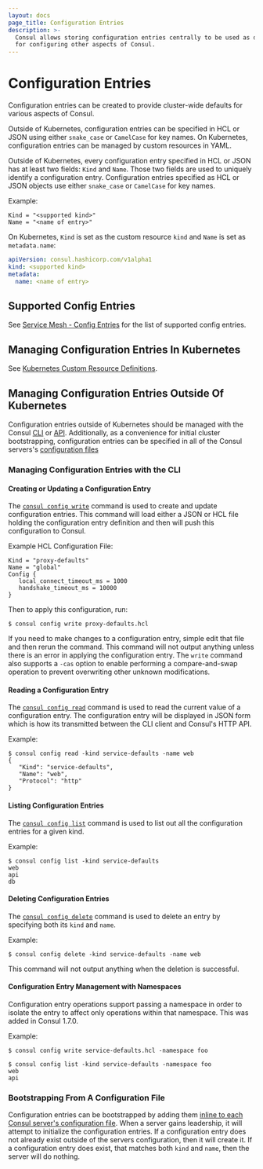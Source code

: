 ```yaml
---
layout: docs
page_title: Configuration Entries
description: >-
  Consul allows storing configuration entries centrally to be used as defaults
  for configuring other aspects of Consul.
---
```


# Configuration Entries

Configuration entries can be created to provide cluster-wide defaults for
various aspects of Consul.

Outside of Kubernetes, configuration entries can be specified in HCL or JSON using either
`snake_case` or `CamelCase` for key names. On Kubernetes, configuration
entries can be managed by custom resources in YAML.

Outside of Kubernetes, every configuration entry specified in HCL or JSON has at least two fields:
`Kind` and `Name`. Those two fields are used to uniquely identify a
configuration entry. Configuration entries specified as HCL or JSON objects
use either `snake_case` or `CamelCase` for key names.

Example:

<CodeBlockConfig heading="Example config specified outside of Kubernetes">

```hcl
Kind = "<supported kind>"
Name = "<name of entry>"
```

</CodeBlockConfig>

On Kubernetes, `Kind` is set as the custom resource `kind` and `Name` is set
as `metadata.name`:

<CodeBlockConfig heading="Example config specified on Kubernetes">

```yaml
apiVersion: consul.hashicorp.com/v1alpha1
kind: <supported kind>
metadata:
  name: <name of entry>
```

</CodeBlockConfig>

## Supported Config Entries

See [Service Mesh - Config Entries](/docs/connect/config-entries) for the list
of supported config entries.

## Managing Configuration Entries In Kubernetes

See [Kubernetes Custom Resource Definitions](/docs/k8s/crds).

## Managing Configuration Entries Outside Of Kubernetes

Configuration entries outside of Kubernetes should be managed with the Consul
[CLI](/commands/config) or [API](/api/config). Additionally, as a
convenience for initial cluster bootstrapping, configuration entries can be
specified in all of the Consul servers's
[configuration files](/docs/agent/options#config_entries_bootstrap)

### Managing Configuration Entries with the CLI

#### Creating or Updating a Configuration Entry

The [`consul config write`](/commands/config/write) command is used to
create and update configuration entries. This command will load either a JSON or
HCL file holding the configuration entry definition and then will push this
configuration to Consul.

Example HCL Configuration File:

<CodeBlockConfig filename="proxy-defaults.hcl">

```hcl
Kind = "proxy-defaults"
Name = "global"
Config {
   local_connect_timeout_ms = 1000
   handshake_timeout_ms = 10000
}
```

</CodeBlockConfig>

Then to apply this configuration, run:

```shell-session
$ consul config write proxy-defaults.hcl
```

If you need to make changes to a configuration entry, simple edit that file and
then rerun the command. This command will not output anything unless there is an
error in applying the configuration entry. The `write` command also supports a
`-cas` option to enable performing a compare-and-swap operation to prevent
overwriting other unknown modifications.

#### Reading a Configuration Entry

The [`consul config read`](/commands/config/read) command is used to
read the current value of a configuration entry. The configuration entry will be
displayed in JSON form which is how its transmitted between the CLI client and
Consul's HTTP API.

Example:

```shell-session
$ consul config read -kind service-defaults -name web
{
   "Kind": "service-defaults",
   "Name": "web",
   "Protocol": "http"
}
```

#### Listing Configuration Entries

The [`consul config list`](/commands/config/list) command is used to
list out all the configuration entries for a given kind.

Example:

```shell-session
$ consul config list -kind service-defaults
web
api
db
```

#### Deleting Configuration Entries

The [`consul config delete`](/commands/config/delete) command is used
to delete an entry by specifying both its `kind` and `name`.

Example:

```shell-session
$ consul config delete -kind service-defaults -name web
```

This command will not output anything when the deletion is successful.

#### Configuration Entry Management with Namespaces <EnterpriseAlert inline />

Configuration entry operations support passing a namespace in
order to isolate the entry to affect only operations within that namespace. This was
added in Consul 1.7.0.

Example:

```shell-session
$ consul config write service-defaults.hcl -namespace foo
```

```shell-session
$ consul config list -kind service-defaults -namespace foo
web
api
```

### Bootstrapping From A Configuration File

Configuration entries can be bootstrapped by adding them [inline to each Consul
server's configuration file](/docs/agent/options#config_entries). When a
server gains leadership, it will attempt to initialize the configuration entries.
If a configuration entry does not already exist outside of the servers
configuration, then it will create it. If a configuration entry does exist, that
matches both `kind` and `name`, then the server will do nothing.
